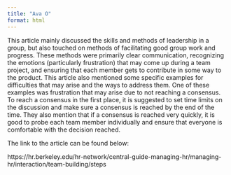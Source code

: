 ```yaml
---
title: "Ava O"
format: html
---
```


This article mainly discussed the skills and methods of leadership in a group, but also touched on methods of facilitating good group work and progress. These methods were primarily clear communication, recognizing the emotions (particularly frustration) that may come up during a team project, and ensuring that each member gets to contribute in some way to the product. This article also mentioned some specific examples for difficulties that may arise and the ways to address them. One of these examples was frustration that may arise due to not reaching a consensus. To reach a consensus in the first place, it is suggested to set time limits on the discussion and make sure a consensus is reached by the end of the time. They also mention that if a consensus is reached very quickly, it is good to probe each team member individually and ensure that everyone is comfortable with the decision reached. 


The link to the article can be found below:

https://hr.berkeley.edu/hr-network/central-guide-managing-hr/managing-hr/interaction/team-building/steps
